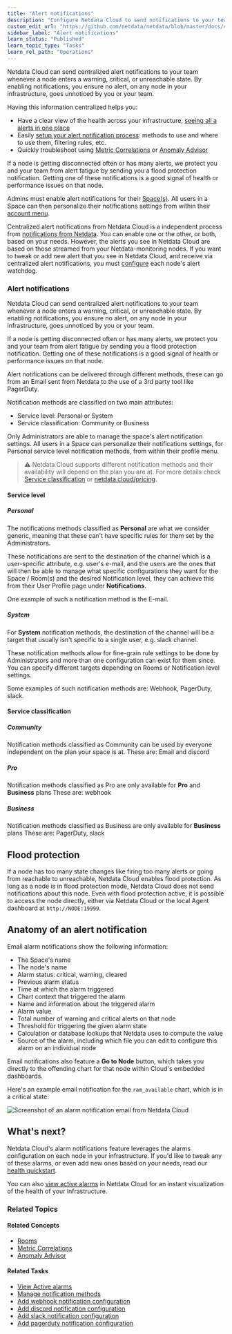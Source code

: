 ```yaml
---
title: "Alert notifications"
description: "Configure Netdata Cloud to send notifications to your team whenever any node on your infrastructure triggers a pre-configured or custom alert threshold."
custom_edit_url: "https://github.com/netdata/netdata/blob/master/docs/cloud/alerts-notifications/notifications.mdx"
sidebar_label: "Alert notifications"
learn_status: "Published"
learn_topic_type: "Tasks"
learn_rel_path: "Operations"
---
```



Netdata Cloud can send centralized alert notifications to your team whenever a node enters a warning, critical, or
unreachable state. By enabling notifications, you ensure no alert, on any node in your infrastructure, goes unnoticed by
you or your team.

Having this information centralized helps you:
* Have a clear view of the health across your infrastructure, [seeing all a alerts in one place](https://github.com/netdata/netdata/blob/master/docs/cloud/alerts-notifications/view-active-alerts.mdx)
* Easily [setup your alert notification process](https://github.com/netdata/netdata/blob/master/docs/cloud/alerts-notifications/manage-notification-methods.md): 
methods to use and where to use them, filtering rules, etc.
* Quickly troubleshoot using [Metric Correlations](https://github.com/netdata/netdata/blob/master/docs/cloud/insights/metrics-correlations.md)
or [Anomaly Advisor](https://github.com/netdata/netdata/blob/master/docs/cloud/insights/anomaly-advisor.mdx)

If a node is getting disconnected often or has many alerts, we protect you and your team from alert fatigue by sending
you a flood protection notification. Getting one of these notifications is a good signal of health or performance issues
on that node.

Admins must enable alert notifications for their [Space(s)](https://github.com/netdata/netdata/blob/master/docs/cloud/alerts-notifications/manage-notification-methods.md#manage-space-notification-settings). All users in a
Space can then personalize their notifications settings from within their [account
menu](https://github.com/netdata/netdata/blob/master/docs/cloud/alerts-notifications/#manage-user-notification-settings).

<Callout type="notice">

Centralized alert notifications from Netdata Cloud is a independent process from [notifications from
Netdata](https://github.com/netdata/netdata/blob/master/docs/monitor/enable-notifications.md). You can enable one or the other, or both, based on your needs. However,
the alerts you see in Netdata Cloud are based on those streamed from your Netdata-monitoring nodes. If you want to tweak
or add new alert that you see in Netdata Cloud, and receive via centralized alert notifications, you must
[configure](https://github.com/netdata/netdata/blob/master/docs/monitor/configure-alarms.md) each node's alert watchdog.

</Callout>

### Alert notifications

Netdata Cloud can send centralized alert notifications to your team whenever a node enters a warning, critical, or unreachable state. By enabling notifications, 
you ensure no alert, on any node in your infrastructure, goes unnoticed by you or your team.

If a node is getting disconnected often or has many alerts, we protect you and your team from alert fatigue by sending you a flood protection notification. 
Getting one of these notifications is a good signal of health or performance issues on that node.

Alert notifications can be delivered through different methods, these can go from an Email sent from Netdata to the use of a 3rd party tool like PagerDuty.

Notification methods are classified on two main attributes:
* Service level: Personal or System
* Service classification: Community or Business

Only Administrators are able to manage the space's alert notification settings.
All users in a Space can personalize their notifications settings, for Personal service level notification methods, from within their profile menu.

> ⚠️ Netdata Cloud supports different notification methods and their availability will depend on the plan you are at.
> For more details check [Service classification](#service-classification) or [netdata.cloud/pricing](https://www.netdata.cloud/pricing).

#### Service level

##### Personal

The notifications methods classified as **Personal** are what we consider generic, meaning that these can't have specific rules for them set by the Administrators.

These notifications are sent to the destination of the channel which is a user-specific attribute, e.g. user's e-mail, and the users are the ones that will then be able to
manage what specific configurations they want for the Space / Room(s) and the desired Notification level, they can achieve this from their User Profile page under 
**Notifications**.

One example of such a notification method is the E-mail.

##### System

For **System** notification methods, the destination of the channel will be a target that usually isn't specific to a single user, e.g. slack channel.

These notification methods allow for fine-grain rule settings to be done by Administrators and more than one configuration can exist for them since. You can specify 
different targets depending on Rooms or Notification level settings.

Some examples of such notification methods are: Webhook, PagerDuty, slack.

#### Service classification

##### Community

Notification methods classified as Community can be used by everyone independent on the plan your space is at.
These are: Email and discord

##### Pro

Notification methods classified as Pro are only available for **Pro** and **Business** plans
These are: webhook

##### Business

Notification methods classified as Business are only available for **Business** plans
These are: PagerDuty, slack

## Flood protection

If a node has too many state changes like firing too many alerts or going from reachable to unreachable, Netdata Cloud
enables flood protection. As long as a node is in flood protection mode, Netdata Cloud does not send notifications about
this node. Even with flood protection active, it is possible to access the node directly, either via Netdata Cloud or
the local Agent dashboard at `http://NODE:19999`.

## Anatomy of an alert notification

Email alarm notifications show the following information:

-   The Space's name
-   The node's name
-   Alarm status: critical, warning, cleared
-   Previous alarm status
-   Time at which the alarm triggered
-   Chart context that triggered the alarm
-   Name and information about the triggered alarm
-   Alarm value
-   Total number of warning and critical alerts on that node
-   Threshold for triggering the given alarm state
-   Calculation or database lookups that Netdata uses to compute the value
-   Source of the alarm, including which file you can edit to configure this alarm on an individual node

Email notifications also feature a **Go to Node** button, which takes you directly to the offending chart for that node
within Cloud's embedded dashboards.

Here's an example email notification for the `ram_available` chart, which is in a critical state:

![Screenshot of an alarm notification email from Netdata
Cloud](https://user-images.githubusercontent.com/1153921/87461878-e933c480-c5c3-11ea-870b-affdb0801854.png)

## What's next?

Netdata Cloud's alarm notifications feature leverages the alarms configuration on each node in your infrastructure. If
you'd like to tweak any of these alarms, or even add new ones based on your needs, read our [health
quickstart](https://github.com/netdata/netdata/blob/master/docs/monitor/configure-alarms.md).

You can also [view active alarms](https://github.com/netdata/netdata/blob/master/docs/cloud/alerts-notifications/view-active-alerts.mdx) in Netdata Cloud for an instant
visualization of the health of your infrastructure.

### Related Topics

#### **Related Concepts**
- [Rooms](https://github.com/netdata/netdata/blob/master/docs/cloud/war-rooms.md)
- [Metric Correlations](https://github.com/netdata/netdata/blob/master/docs/cloud/insights/metrics-correlations.md)
- [Anomaly Advisor](https://github.com/netdata/netdata/blob/master/docs/cloud/insights/anomaly-advisor.mdx)

#### Related Tasks
- [View Active alarms](https://github.com/netdata/netdata/blob/master/docs/cloud/alerts-notifications/view-active-alerts.mdx)
- [Manage notification methods](https://github.com/netdata/netdata/blob/master/docs/cloud/alerts-notifications/manage-notification-methods.md)
- [Add webhook notification configuration](https://github.com/netdata/netdata/blob/master/docs/cloud/alerts-notifications/add-webhook-notification-configuration.md)
- [Add discord notification configuration](https://github.com/netdata/netdata/blob/master/docs/cloud/alerts-notifications/add-discord-notification-configuration.md)
- [Add slack notification configuration](https://github.com/netdata/netdata/blob/master/docs/cloud/alerts-notifications/add-slack-notification-configuration.md)
- [Add pagerduty notification configuration](https://github.com/netdata/netdata/blob/master/docs/cloud/alerts-notifications/add-pagerduty-notification-configuration.md)